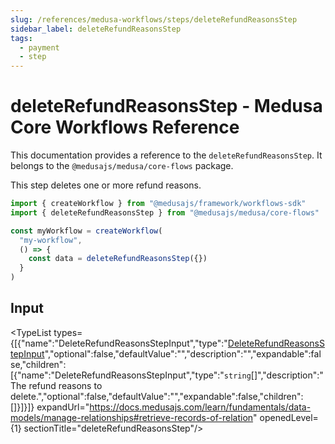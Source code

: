 ```yaml
---
slug: /references/medusa-workflows/steps/deleteRefundReasonsStep
sidebar_label: deleteRefundReasonsStep
tags:
  - payment
  - step
---
```



# deleteRefundReasonsStep - Medusa Core Workflows Reference

This documentation provides a reference to the `deleteRefundReasonsStep`. It belongs to the `@medusajs/medusa/core-flows` package.

This step deletes one or more refund reasons.

```ts title="src/workflows/my-workflow.ts"
import { createWorkflow } from "@medusajs/framework/workflows-sdk"
import { deleteRefundReasonsStep } from "@medusajs/medusa/core-flows"

const myWorkflow = createWorkflow(
  "my-workflow",
  () => {
    const data = deleteRefundReasonsStep({})
  }
)
```
  

## Input

<TypeList types={[{"name":"DeleteRefundReasonsStepInput","type":"[DeleteRefundReasonsStepInput](../../../../types/core_flows.DeleteRefundReasonsStepInput/page.mdx)","optional":false,"defaultValue":"","description":"","expandable":false,"children":[{"name":"DeleteRefundReasonsStepInput","type":"`string`[]","description":"The refund reasons to delete.","optional":false,"defaultValue":"","expandable":false,"children":[]}]}]} expandUrl="https://docs.medusajs.com/learn/fundamentals/data-models/manage-relationships#retrieve-records-of-relation" openedLevel={1} sectionTitle="deleteRefundReasonsStep"/>
